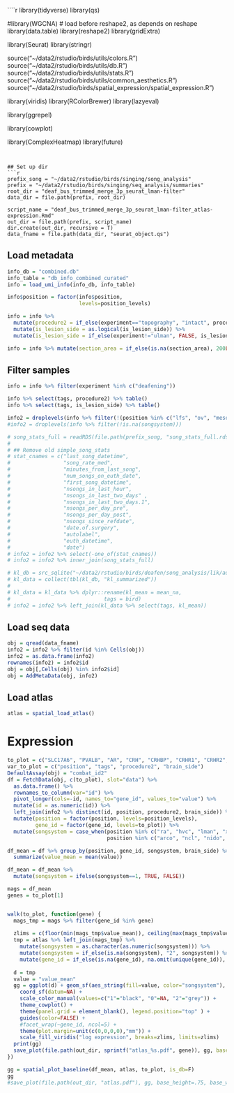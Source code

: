 

````r
library(tidyverse)
library(qs)

#library(WGCNA) # load before reshape2, as depends on reshape
library(data.table)
library(reshape2)
library(gridExtra)

library(Seurat)
library(stringr)


source("~/data2/rstudio/birds/utils/colors.R")
source("~/data2/rstudio/birds/utils/db.R")
source("~/data2/rstudio/birds/utils/stats.R")
source("~/data2/rstudio/birds/utils/common_aesthetics.R")
source("~/data2/rstudio/birds/spatial_expression/spatial_expression.R")

library(viridis)
library(RColorBrewer)
library(lazyeval)

library(ggrepel)

library(cowplot)

library(ComplexHeatmap)
library(future)

```


## Set up dir
```r
prefix_song = "~/data2/rstudio/birds/singing/song_analysis"
prefix = "~/data2/rstudio/birds/singing/seq_analysis/summaries"
root_dir = "deaf_bus_trimmed_merge_3p_seurat_lman-filter"
data_dir = file.path(prefix, root_dir)

script_name = "deaf_bus_trimmed_merge_3p_seurat_lman-filter_atlas-expression.Rmd"
out_dir = file.path(prefix, script_name)
dir.create(out_dir, recursive = T)
data_fname = file.path(data_dir, "seurat_object.qs")
```

## Load metadata

```r
info_db = "combined.db"
info_table = "db_info_combined_curated"
info = load_umi_info(info_db, info_table)
```

```r
info$position = factor(info$position, 
                       levels=position_levels)

info = info %>% 
  mutate(procedure2 = if_else(experiment=="topography", "intact", procedure2)) %>%
  mutate(is_lesion_side = as.logical(is_lesion_side)) %>%
  mutate(is_lesion_side = if_else(experiment!="ulman", FALSE, is_lesion_side))

info = info %>% mutate(section_area = if_else(is.na(section_area), 200L, section_area))
```

## Filter samples
```r
info = info %>% filter(experiment %in% c("deafening")) 
```

```r
info %>% select(tags, procedure2) %>% table()  
info %>% select(tags, is_lesion_side) %>% table()
```

```r
info2 = droplevels(info %>% filter(!(position %in% c("lfs", "ov", "meso"))))
#info2 = droplevels(info %>% filter(!is.na(songsystem)))
```


```r
# song_stats_full = readRDS(file.path(prefix_song, "song_stats_full.rds"))
# 
# ## Remove old simple_song_stats
# stat_cnames = c("last_song_datetime",
#                 "song_rate_med",
#                 "minutes_from_last_song",
#                 "num_songs_on_euth_date",
#                 "first_song_datetime",
#                 "nsongs_in_last_hour",
#                 "nsongs_in_last_two_days" ,
#                 "nsongs_in_last_two_days.1",
#                 "nsongs_per_day_pre",
#                 "nsongs_per_day_post",      
#                 "nsongs_since_refdate",
#                 "date.of.surgery",
#                 "autolabel",
#                 "euth_datetime",
#                 "date")
# info2 = info2 %>% select(-one_of(stat_cnames))
# info2 = info2 %>% inner_join(song_stats_full)

```

```r
# kl_db = src_sqlite("~/data2/rstudio/birds/deafen/song_analysis/lik/auto11/mid_mean_50_euclidean/data.db")
# kl_data = collect(tbl(kl_db, "kl_summarized"))
# 
# kl_data = kl_data %>% dplyr::rename(kl_mean = mean_na,
#                              tags = bird)
# info2 = info2 %>% left_join(kl_data %>% select(tags, kl_mean))
```

## Load seq data
```r
obj = qread(data_fname)
info2 = info2 %>% filter(id %in% Cells(obj))
info2 = as.data.frame(info2)
rownames(info2) = info2$id
obj = obj[,Cells(obj) %in% info2$id]
obj = AddMetaData(obj, info2)
```

## Load atlas
```r
atlas = spatial_load_atlas()
```

# Expression
```r
to_plot = c("SLC17A6", "PVALB", "AR", "CRH", "CRHBP", "CRHR1", "CRHR2", "BDNF", "SST")
var_to_plot = c("position", "tags", "procedure2", "brain_side")
DefaultAssay(obj) = "combat_id2"
df = FetchData(obj, c(to_plot), slot="data") %>%
  as.data.frame() %>%
  rownames_to_column(var="id") %>%
  pivot_longer(cols=-id, names_to="gene_id", values_to="value") %>%
  mutate(id = as.numeric(id)) %>% 
  left_join(info2 %>% distinct(id, position, procedure2, brain_side)) %>%
  mutate(position = factor(position, levels=position_levels),
         gene_id = factor(gene_id, levels=to_plot)) %>%
  mutate(songsystem = case_when(position %in% c("ra", "hvc", "lman", "x") ~ 1,
                                position %in% c("arco", "ncl", "nido", "stri") ~ 0))

df_mean = df %>% group_by(position, gene_id, songsystem, brain_side) %>%
  summarize(value_mean = mean(value))

df_mean = df_mean %>%
  mutate(songsystem = ifelse(songsystem==1, TRUE, FALSE))
```

```r

mags = df_mean
genes = to_plot[1]


walk(to_plot, function(gene) {
  mags_tmp = mags %>% filter(gene_id %in% gene) 
  
  zlims = c(floor(min(mags_tmp$value_mean)), ceiling(max(mags_tmp$value_mean)))
  tmp = atlas %>% left_join(mags_tmp) %>%
    mutate(songsystem = as.character(as.numeric(songsystem))) %>%
    mutate(songsystem = if_else(is.na(songsystem), "2", songsystem)) %>%
    mutate(gene_id = if_else(is.na(gene_id), na.omit(unique(gene_id)), gene_id))
  
  d = tmp
  value = "value_mean"
  gg = ggplot(d) + geom_sf(aes_string(fill=value, color="songsystem"), size=.2) +
    coord_sf(datum=NA) +
    scale_color_manual(values=c("1"="black", "0"=NA, "2"="grey")) +
    theme_cowplot() + 
    theme(panel.grid = element_blank(), legend.position="top" ) + 
    guides(color=FALSE) + 
    #facet_wrap(~gene_id, ncol=5) +
    theme(plot.margin=unit(c(0,0,0,0),"mm")) +
    scale_fill_viridis("log expression", breaks=zlims, limits=zlims)
  print(gg)
  save_plot(file.path(out_dir, sprintf("atlas_%s.pdf", gene)), gg, base_height=4, base_asp=.8 )
})
```

```r
gg = spatial_plot_baseline(df_mean, atlas, to_plot, is_db=F)
gg
#save_plot(file.path(out_dir, "atlas.pdf"), gg, base_height=.75, base_width=1, ncol=length(to_plot), nrow=1)
```



